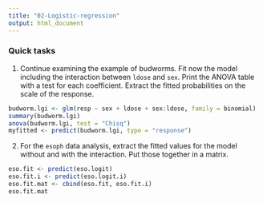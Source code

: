 ```yaml
---
title: "02-Logistic-regression"
output: html_document
---
```




### Quick tasks 

1. Continue examining the example of budworms. Fit now the model including the interaction between `ldose` and `sex`. Print the ANOVA table with a test for each coefficient. Extract the fitted probabilities on the scale of the response. 

```r
budworm.lgi <- glm(resp ~ sex + ldose + sex:ldose, family = binomial)
summary(budworm.lgi)
anova(budworm.lgi, test = "Chisq")
myfitted <- predict(budworm.lgi, type = "response")
```

2. For the `esoph` data analysis, extract the fitted values for the model without and with the interaction. Put those together in a matrix.

```r
eso.fit <- predict(eso.logit)
eso.fit.i <- predict(eso.logit.i)
eso.fit.mat <- cbind(eso.fit, eso.fit.i)
eso.fit.mat
```
